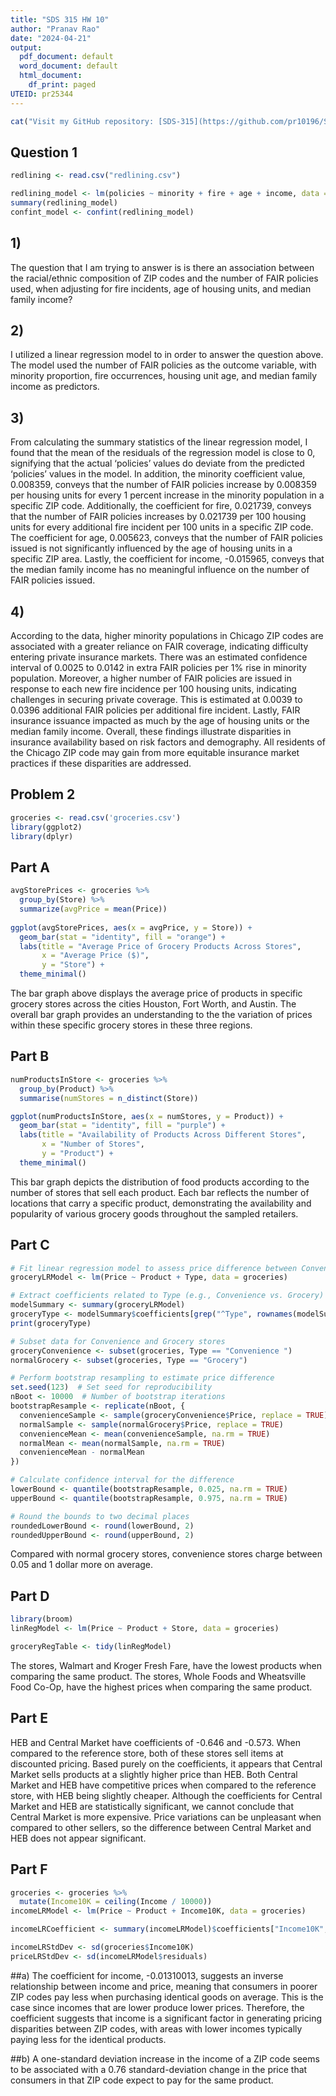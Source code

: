 ---
title: "SDS 315 HW 10"
author: "Pranav Rao"
date: "2024-04-21"
output:
  pdf_document: default
  word_document: default
  html_document:
    df_print: paged
UTEID: pr25344
---


```{r, echo=FALSE}
cat("Visit my GitHub repository: [SDS-315](https://github.com/pr10196/SDS-315/edit/main/SDS%20315%20HW10.Rmd")
```

## Question 1


```{r, echo=FALSE}
redlining <- read.csv("redlining.csv")

redlining_model <- lm(policies ~ minority + fire + age + income, data = redlining)
summary(redlining_model)
confint_model <- confint(redlining_model)
```

## 1)
The question that I am trying to answer is is there an association between the racial/ethnic composition of ZIP codes and the number of FAIR policies used, when adjusting for fire incidents, age of housing units, and median family income?

## 2)
I utilized a linear regression model to in order to answer the question above. The model used the number of FAIR policies as the outcome variable, with minority proportion, fire occurrences, housing unit age, and median family income as predictors.

## 3) 
From calculating the summary statistics of the linear regression model, I found that the mean of the residuals of the regression model is close to 0, signifying that the actual 'policies' values do deviate from the predicted 'policies' values in the model. In addition, the minority coefficient value, 0.008359, conveys that the number of FAIR policies increase by 0.008359 per housing units for every 1 percent increase in the minority population in a specific ZIP code. Additionally, the coefficient for fire, 0.021739, conveys that the number of FAIR policies increases by 0.021739 per 100 housing units for every additional fire incident per 100 units in a specific ZIP code. The coefficient for age, 0.005623, conveys that the number of FAIR policies issued is not significantly influenced by the age of housing units in a specific ZIP area. Lastly, the coefficient for income, -0.015965, conveys that the median family income has no meaningful influence on the number of FAIR policies issued. 

## 4)
According to the data, higher minority populations in Chicago ZIP codes are associated with a greater reliance on FAIR coverage, indicating difficulty entering private insurance markets.
There was an estimated confidence interval of 0.0025 to 0.0142 in extra FAIR policies per 1% rise in minority population. Moreover, a higher number of FAIR policies are issued in response to each new fire incidence per 100 housing units, indicating challenges in securing private coverage. This is estimated at 0.0039 to 0.0396 additional FAIR policies per additional fire incident. Lastly, FAIR insurance issuance impacted as much by the age of housing units or the median family income. Overall, these findings illustrate disparities in insurance availability based on risk factors and demography. All residents of the Chicago ZIP code may gain from more equitable insurance market practices if these disparities are addressed.


## Problem 2

```{r, echo=FALSE}
groceries <- read.csv('groceries.csv')
library(ggplot2)
library(dplyr)
```


## Part A
```{r, echo=FALSE}
avgStorePrices <- groceries %>%
  group_by(Store) %>%
  summarize(avgPrice = mean(Price))
 
ggplot(avgStorePrices, aes(x = avgPrice, y = Store)) + 
  geom_bar(stat = "identity", fill = "orange") + 
  labs(title = "Average Price of Grocery Products Across Stores",
       x = "Average Price ($)", 
       y = "Store") +
  theme_minimal()
```

The bar graph above displays the average price of products in specific grocery stores across the cities Houston, Fort Worth, and Austin. The overall bar graph provides an understanding to the the variation of prices within these specific grocery stores in these three regions.

## Part B
```{r, echo=FALSE}
numProductsInStore <- groceries %>%
  group_by(Product) %>%
  summarise(numStores = n_distinct(Store))

ggplot(numProductsInStore, aes(x = numStores, y = Product)) +
  geom_bar(stat = "identity", fill = "purple") + 
  labs(title = "Availability of Products Across Different Stores",
       x = "Number of Stores",
       y = "Product") +
  theme_minimal()
```

This bar graph depicts the distribution of food products according to the number of stores that sell each product. Each bar reflects the number of locations that carry a specific product, demonstrating the availability and popularity of various grocery goods throughout the sampled retailers.


## Part C

```{r, echo=FALSE}
# Fit linear regression model to assess price difference between Convenience and Grocery stores
groceryLRModel <- lm(Price ~ Product + Type, data = groceries)

# Extract coefficients related to Type (e.g., Convenience vs. Grocery)
modelSummary <- summary(groceryLRModel)
groceryType <- modelSummary$coefficients[grep("^Type", rownames(modelSummary$coefficients)), ]
print(groceryType)

# Subset data for Convenience and Grocery stores
groceryConvenience <- subset(groceries, Type == "Convenience ")
normalGrocery <- subset(groceries, Type == "Grocery")

# Perform bootstrap resampling to estimate price difference
set.seed(123)  # Set seed for reproducibility
nBoot <- 10000  # Number of bootstrap iterations
bootstrapResample <- replicate(nBoot, {
  convenienceSample <- sample(groceryConvenience$Price, replace = TRUE)
  normalSample <- sample(normalGrocery$Price, replace = TRUE)
  convenienceMean <- mean(convenienceSample, na.rm = TRUE)
  normalMean <- mean(normalSample, na.rm = TRUE)
  convenienceMean - normalMean
})

# Calculate confidence interval for the difference
lowerBound <- quantile(bootstrapResample, 0.025, na.rm = TRUE)
upperBound <- quantile(bootstrapResample, 0.975, na.rm = TRUE)

# Round the bounds to two decimal places
roundedLowerBound <- round(lowerBound, 2)
roundedUpperBound <- round(upperBound, 2)
```
Compared with normal grocery stores, convenience stores charge between 0.05 and 1 dollar more on average.

## Part D

```{r, echo=FALSE}
library(broom)
linRegModel <- lm(Price ~ Product + Store, data = groceries)

groceryRegTable <- tidy(linRegModel)
```

The stores, Walmart and Kroger Fresh Fare, have the lowest products when comparing the same product. The stores, Whole Foods and Wheatsville Food Co-Op, have the highest prices when comparing the same product.


## Part E

HEB and Central Market have coefficients of -0.646 and -0.573. When compared to the reference store, both of these stores sell items at discounted pricing. Based purely on the coefficients, it appears that Central Market sells products at a slightly higher price than HEB. Both Central Market and HEB have competitive prices when compared to the reference store, with HEB being slightly cheaper. Although the coefficients for Central Market and HEB are statistically significant, we cannot conclude that Central Market is more expensive. Price variations can be unpleasant when compared to other sellers, so the difference between Central Market and HEB does not appear significant.


## Part F

```{r, echo=FALSE}
groceries <- groceries %>%
  mutate(Income10K = ceiling(Income / 10000)) 
incomeLRModel <- lm(Price ~ Product + Income10K, data = groceries)

incomeLRCoefficient <- summary(incomeLRModel)$coefficients["Income10K", "Estimate"]

incomeLRStdDev <- sd(groceries$Income10K)
priceLRStdDev <- sd(incomeLRModel$residuals)

```
##a) 
The coefficient for income, -0.01310013, suggests an inverse relationship between income and price, meaning that consumers in poorer ZIP codes pay less when purchasing identical goods on average. This is the case since incomes that are lower produce lower prices. Therefore, the coefficient suggests that income is a significant factor in generating pricing disparities between ZIP codes, with areas with lower incomes typically paying less for the identical products.

##b)
A one-standard deviation increase in the income of a ZIP code seems to be associated with
a 0.76 standard-deviation change in the price that consumers in that ZIP code expect to pay for the same product.
